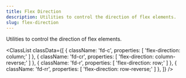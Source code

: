 ```yaml
---
title: Flex Direction
description: Utilities to control the direction of flex elements.
slug: flex-direction
---
```



Utilities to control the direction of flex elements.

<ClassList
  classData={[
    {
      className: 'fd-c',
      properties: [
        'flex-direction: column;'
      ]
    },
    {
      className: 'fd-cr',
      properties: [
        'flex-direction: column-reverse;'
      ]
    },
    {
      className: 'fd-r',
      properties: [
        'flex-direction: row;'
      ]
    },
    {
      className: 'fd-rr',
      properties: [
        'flex-direction: row-reverse;'
      ]
    },
  ]}
/>
